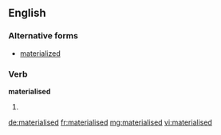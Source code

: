 ==English==

===Alternative forms===
* [[materialized]]

===Verb===
'''materialised''' 

# {{past of|[[materialise]]}}

[[de:materialised]]
[[fr:materialised]]
[[mg:materialised]]
[[vi:materialised]]